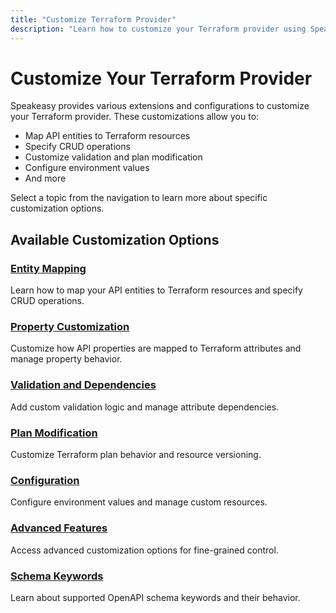 ```yaml
---
title: "Customize Terraform Provider"
description: "Learn how to customize your Terraform provider using Speakeasy extensions and configurations."
---
```




# Customize Your Terraform Provider

Speakeasy provides various extensions and configurations to customize your Terraform provider. These customizations allow you to:

- Map API entities to Terraform resources
- Specify CRUD operations
- Customize validation and plan modification
- Configure environment values
- And more

Select a topic from the navigation to learn more about specific customization options.

## Available Customization Options

### [Entity Mapping](/docs/terraform/entity-mapping)
Learn how to map your API entities to Terraform resources and specify CRUD operations.

### [Property Customization](/docs/terraform/property-customization)
Customize how API properties are mapped to Terraform attributes and manage property behavior.

### [Validation and Dependencies](/docs/terraform/validation-dependencies)
Add custom validation logic and manage attribute dependencies.

### [Plan Modification](/docs/terraform/plan-modification)
Customize Terraform plan behavior and resource versioning.

### [Configuration](/docs/terraform/configuration)
Configure environment values and manage custom resources.

### [Advanced Features](/docs/terraform/advanced-features)
Access advanced customization options for fine-grained control.

### [Schema Keywords](/docs/terraform/schema-keywords)
Learn about supported OpenAPI schema keywords and their behavior.
